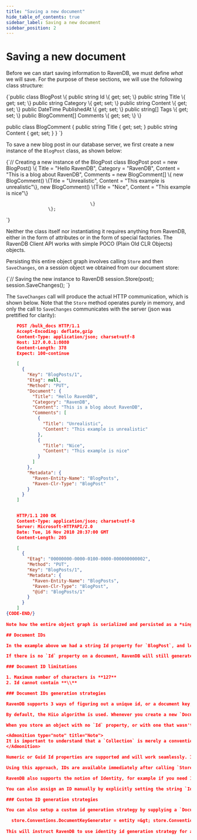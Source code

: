 ```yaml
---
title: "Saving a new document"
hide_table_of_contents: true
sidebar_label: Saving a new document
sidebar_position: 2
---
```



# Saving a new document

Before we can start saving information to RavenDB, we must define *what* we will save. For the purpose of these sections, we will use the following class structure:

<TabItem value="blogpost_classes" label="blogpost_classes">
<CodeBlock language="csharp">
{`public class BlogPost
\{
	public string Id \{ get; set; \}
	public string Title \{ get; set; \}
	public string Category \{ get; set; \}
	public string Content \{ get; set; \}
	public DateTime PublishedAt \{ get; set; \}
	public string[] Tags \{ get; set; \}
	public BlogComment[] Comments \{ get; set; \}
\}

public class BlogComment
\{
	public string Title \{ get; set; \}
	public string Content \{ get; set; \}
\}
`}
</CodeBlock>
</TabItem>
  
To save a new blog post in our database server, we first create a new instance of the `BlogPost` class, as shown below:

<TabItem value="saving_document_1" label="saving_document_1">
<CodeBlock language="csharp">
{`// Creating a new instance of the BlogPost class
BlogPost post = new BlogPost()
					\{
						Title = "Hello RavenDB",
						Category = "RavenDB",
						Content = "This is a blog about RavenDB",
						Comments = new BlogComment[]
                		           	\{
                		           		new BlogComment() \{Title = "Unrealistic", Content = "This example is unrealistic"\},
                		           		new BlogComment() \{Title = "Nice", Content = "This example is nice"\}

                		           	\}
					\};
`}
</CodeBlock>
</TabItem>

Neither the class itself nor instantiating it requires anything from RavenDB, either in the form of attributes or in the form of special factories. The RavenDB Client API works with simple POCO (Plain Old CLR Objects) objects.

Persisting this entire object graph involves calling `Store` and then `SaveChanges`, on a session object we obtained from our document store:

<TabItem value="saving_document_2" label="saving_document_2">
<CodeBlock language="csharp">
{`// Saving the new instance to RavenDB
session.Store(post);
session.SaveChanges();
`}
</CodeBlock>
</TabItem>

The `SaveChanges` call will produce the actual HTTP communication, which is shown below. Note that the `Store` method operates purely in memory, and only the call to `SaveChanges` communicates with the server (json was prettified for clarity):

```json 
    POST /bulk_docs HTTP/1.1
    Accept-Encoding: deflate,gzip
    Content-Type: application/json; charset=utf-8
    Host: 127.0.0.1:8080
    Content-Length: 378
    Expect: 100-continue

    [
      {
        "Key": "BlogPosts/1",
        "Etag": null,
        "Method": "PUT",
        "Document": {
          "Title": "Hello RavenDB",
          "Category": "RavenDB",
          "Content": "This is a blog about RavenDB",
          "Comments": [
            {
              "Title": "Unrealistic",
              "Content": "This example is unrealistic"
            },
            {
              "Title": "Nice",
              "Content": "This example is nice"
            }
          ]
        },
        "Metadata": {
          "Raven-Entity-Name": "BlogPosts",
          "Raven-Clr-Type": "BlogPost"
        }
      }
    ]


    HTTP/1.1 200 OK
    Content-Type: application/json; charset=utf-8
    Server: Microsoft-HTTPAPI/2.0
    Date: Tue, 16 Nov 2010 20:37:00 GMT
    Content-Length: 205

    [
      {
        "Etag": "00000000-0000-0100-0000-000000000002",
        "Method": "PUT",
        "Key": "BlogPosts/1",
        "Metadata": {
          "Raven-Entity-Name": "BlogPosts",
          "Raven-Clr-Type": "BlogPost",
          "@id": "BlogPosts/1"
        }
      }
    ]
{CODE-END/}
	
Note how the entire object graph is serialized and persisted as a *single document*, not as a set of distinct objects.

## Document IDs

In the example above we had a string Id property for `BlogPost`, and left it blank. It is this property that will be used as the "primary key" for this document. Note how RavenDB generated an ID for us, "BlogPosts/1", based on the default convention which we will discuss in a second.

If there is no `Id` property on a document, RavenDB will still generate a unique ID, but it will be retrievable only by calling `session.Advanced.GetDocumentId(object)`. In other words, having an `Id` property is entirely optional, so you can explicitly define such a property only when you need this information to be more accessible.

### Document ID limitations

1. Maximum number of characters is **127**
2. Id cannot contain **\\**

### Document IDs generation strategies

RavenDB supports 3 ways of figuring out a unique id, or a document key, for a newly saved document.

By default, the HiLo algorithm is used. Whenever you create a new `DocumentStore` object and it connects to a RavenDB server, HiLo keys are exchanged and your connection is assigned a range of values it can use when a new entity is being stored. A new set of values is negotiated automatically if the range was consumed.

When you store an object with no `Id` property, or with one that wasn't manually set, RavenDB will assign it with a document ID that is combined of the collection name (which by default is the entity name in its plural form) and the next available ID from the given range.

<Admonition type="note" title="Note">
It is important to understand that a `Collection` is merely a convention, not something that is enforced by RavenDB. There is absolutely nothing that would prevent you from saving a `Post` with the document id of "users/1", and that would overwrite any existing document with the id "users/1", regardless of which collection it belongs to.
</Admonition>

Numeric or Guid Id properties are supported and will work seamlessly. In this case, RavenDB will automatically make the translation between the inner string ID to the numeric or Guid value shown in the entity and back.

Using this approach, IDs are available immediately after calling `Store` on the object - the RavenDB session will set a unique ID in memory without asking one from the server.

RavenDB also supports the notion of Identity, for example if you need IDs to be consecutive. By creating a string `Id` property in your entity, and setting it to a value ending with a slash (/), you can tell RavenDB to use that as a key prefix for your entity. That prefix followed by the next available integer ID for it will be your entity's ID _after_ you call `SaveChanges()`.

You can also assign an ID manually by explicitly setting the string `Id` property of your object, but then if a document already exists in your RavenDB server under the same key it will be overwritten without any warning.

### Custom ID generation strategies

You can also setup a custom id generation strategy by supplying a `DocumentKeyGenerator` to the document store conventions, like so:

  store.Conventions.DocumentKeyGenerator = entity =&gt; store.Conventions.GetTypeTagName(entity.GetType()) + "/";
  
This will instruct RavenDB to use identity id generation strategy for all the entities that this document store manages.